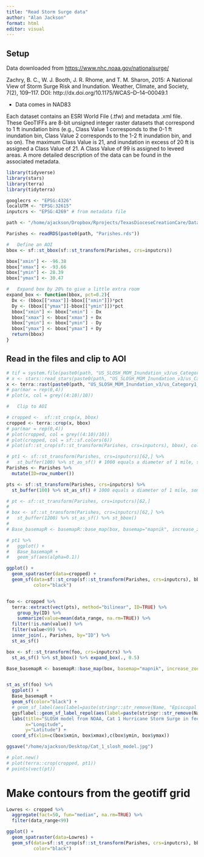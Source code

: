 ```yaml
---
title: "Read Storm Surge data"
author: "Alan Jackson"
format: html
editor: visual
---
```


## Setup

Data downloaded from <https://www.nhc.noaa.gov/nationalsurge/>

Zachry, B. C., W. J. Booth, J. R. Rhome, and T. M. Sharon, 2015: A National View of Storm Surge Risk and Inundation. Weather, Climate, and Society, 7(2), 109--117. DOI: http://dx.doi.org/10.1175/WCAS--D--14--00049.1

-   Data comes in NAD83

Each dataset contains an ESRI World File (.tfw) and metadata .xml file. These GeoTIFFs are 8-bit unsigned integer raster datasets that correspond to 1 ft inundation bins (e.g., Class Value 1 corresponds to the 0-1 ft inundation bin, Class Value 2 corresponds to the 1-2 ft inundation bin, and so on). The maximum Class Value is 21, and inundation in excess of 20 ft is assigned a Class Value of 21. A Class Value of 99 is assigned to leveed areas. A more detailed description of the data can be found in the associated metadata.

```r

library(tidyverse)
library(stars)
library(terra)
library(tidyterra)

googlecrs <- "EPSG:4326"
localUTM <- "EPSG:32615"
inputcrs <- "EPSG:4269" # from metadata file

path <- "/home/ajackson/Dropbox/Rprojects/TexasDioceseCreationCare/Data/"

Parishes <- readRDS(paste0(path, "Parishes.rds"))

#   Define an AOI
bbox <- sf::st_bbox(sf::st_transform(Parishes, crs=inputcrs))

bbox["xmin"] <- -96.38
bbox["xmax"] <- -93.66
bbox["ymin"] <- 28.39
bbox["ymax"] <- 30.47

#   Expand box by 20% to give a little extra room
expand_box <- function(bbox, pct=0.2){
  Dx <- (bbox[["xmax"]]-bbox[["xmin"]])*pct
  Dy <- (bbox[["ymax"]]-bbox[["ymin"]])*pct
  bbox["xmin"] <- bbox["xmin"] - Dx
  bbox["xmax"] <- bbox["xmax"] + Dx
  bbox["ymin"] <- bbox["ymin"] - Dy
  bbox["ymax"] <- bbox["ymax"] + Dy
  return(bbox)
}

```

## Read in the files and clip to AOI

```r

# tif = system.file(paste0(path, "US_SLOSH_MOM_Inundation_v3/us_Category1_MOM_Inundation_HIGH.tif"), package = "stars")
# x <- stars::read_stars(paste0(path, "US_SLOSH_MOM_Inundation_v3/us_Category1_MOM_Inundation_HIGH.tif")) 
x <- terra::rast(paste0(path, "US_SLOSH_MOM_Inundation_v3/us_Category1_MOM_Inundation_HIGH.tif")) 
# par(mar = rep(0,4))
# plot(x, col = grey((4:10)/10))

#   Clip to AOI

# cropped <-  sf::st_crop(x, bbox)
cropped <- terra::crop(x, bbox)
# par(mar = rep(0,4))
# plot(cropped, col = grey((4:10)/10))
# plot(cropped, col = sf::sf.colors(6))
# plot(sf::st_crop(sf::st_transform(Parishes, crs=inputcrs), bbox), col="black")

# pt1 <- sf::st_transform(Parishes, crs=inputcrs)[62,] %>% 
#   st_buffer(100) %>% st_as_sf() # 1000 equals a diameter of 1 mile, somehow.
Parishes <- Parishes %>% 
  mutate(ID=row_number())

pts <- sf::st_transform(Parishes, crs=inputcrs) %>% 
  st_buffer(100) %>% st_as_sf() # 1000 equals a diameter of 1 mile, somehow.

# pt <- sf::st_transform(Parishes, crs=inputcrs)[62,]
# 
# box <- sf::st_transform(Parishes, crs=inputcrs)[62,] %>% 
#   st_buffer(1200) %>% st_as_sf() %>% st_bbox()
# 
# Base_basemapR <- basemapR::base_map(box, basemap="mapnik", increase_zoom=2)

# pt1 %>% 
#   ggplot() +
#   Base_basemapR +
#   geom_sf(aes(alpha=0.1))

ggplot() +
  geom_spatraster(data=cropped) +
  geom_sf(data=sf::st_crop(sf::st_transform(Parishes, crs=inputcrs), bbox),
          color="black")


foo <- cropped %>% 
  terra::extract(vect(pts), method="bilinear", ID=TRUE) %>% 
    group_by(ID) %>% 
    summarize(value=mean(data_range, na.rm=TRUE)) %>% 
  filter(!is.nan(value)) %>% 
  filter(value<99) %>% 
  inner_join(., Parishes, by="ID") %>% 
  st_as_sf()

box <- sf::st_transform(foo, crs=inputcrs) %>%
  st_as_sf() %>% st_bbox() %>% expand_box(., 0.5)

Base_basemapR <- basemapR::base_map(box, basemap="mapnik", increase_zoom=3)


st_as_sf(foo) %>% 
  ggplot() +
  Base_basemapR +
  geom_sf(color="black") +
  # geom_sf_label(aes(label=paste(stringr::str_remove(Name, "Episcopal Church"), signif(value,2)))) +
  ggsflabel::geom_sf_label_repel(aes(label=paste(stringr::str_remove(Name, "Episcopal Church"), signif(value,2), "ft"))) +
  labs(title="SLOSH model from NOAA, Cat 1 Hurricane Storm Surge in feet",
       x="Longitude",
       y="Latitude") +
  coord_sf(xlim=c(box$xmin, box$xmax),c(box$ymin, box$ymax))

ggsave("/home/ajackson/Desktop/Cat_1_slosh_model.jpg")

# plot.new()
# plot(terra::crop(cropped, pt1))
# points(vect(pt))

```

# Make contours from the geotiff grid

```r

Lowres <- cropped %>% 
  aggregate(fact=50, fun="median", na.rm=TRUE) %>% 
  filter(data_range<99)

ggplot() +
  geom_spatraster(data=Lowres) +
  geom_sf(data=sf::st_crop(sf::st_transform(Parishes, crs=inputcrs), bbox),
          color="black")


```



